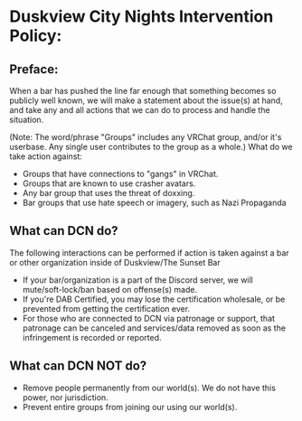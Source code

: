 # Duskview City Nights Intervention Policy:
## Preface:
When a bar has pushed the line far enough that something becomes so publicly well known, we will make a statement about the issue(s) at hand, and take any and all actions that we can do to process and handle the situation.

(Note: The word/phrase "Groups" includes any VRChat group, and/or it's userbase.  Any single user contributes to the group as a whole.)
What do we take action against:
- Groups that have connections to "gangs" in VRChat.
- Groups that are known to use crasher avatars.
- Any bar group that uses the threat of doxxing.
- Bar groups that use hate speech or imagery, such as Nazi Propaganda

## What can DCN do?
The following interactions can be performed if action is taken against a bar or other organization inside of Duskview/The Sunset Bar

- If your bar/organization is a part of the Discord server, we will mute/soft-lock/ban based on offense(s) made.
- If you're DAB Certified, you may lose the certification wholesale, or be prevented from getting the certification ever.
- For those who are connected to DCN via patronage or support, that patronage can be canceled and services/data removed as soon as the infringement is recorded or reported.

## What can DCN NOT do?
- Remove people permanently from our world(s).  We do not have this power, nor jurisdiction.
- Prevent entire groups from joining our using our world(s).